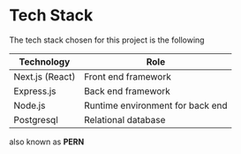 
<Meta title="Documentation/Tech Stack" />

# Tech Stack

The tech stack chosen for this project is the following

| Technology      | Role                             |
| --------------- | -------------------------------- |
| Next.js (React) | Front end framework              |
| Express.js      | Back end framework               |
| Node.js         | Runtime environment for back end |
| Postgresql      | Relational database              |

also known as **PERN**
